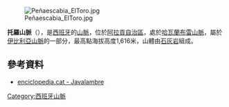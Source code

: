 [[Image:Peñaescabia_ElToro.jpg|right]]

{{Coord|39|56|41|N|0|47|47|W|display=title}}

'''托羅山脈'''（{{lang-es|Sierra del Toro}}），是[[西班牙|西班牙]]的[[山脈|山脈]]，位於[[阿拉貢自治區|阿拉貢自治區]]，處於[[哈瓦蘭布雷山脈|哈瓦蘭布雷山脈]]，屬於[[伊比利亞山脈|伊比利亞山脈]]的一部分，最高點海拔高度1,616米，山體由[[石灰岩|石灰岩]]組成。

==參考資料==
*[https://web.archive.org/web/20110706214534/http://www.enciclopedia.cat/fitxa_v2.jsp?NDCHEC=0034423&BATE=serra%20de%20Javalambre enciclopedia.cat - Javalambre]

{{Spain-geo-stub}}
[[Category:西班牙山脈|Category:西班牙山脈]]